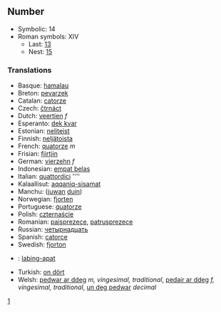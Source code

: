 ==Number==

*Symbolic: 14
*Roman symbols: XIV
**Last: [[thirteen|13]]
**Nest: [[fifteen|15]]

===Translations===

*Basque: [[hamalau]]
*Breton: [[pevarzek]]
*Catalan: [[catorze]]
*Czech: [[čtrnáct]]
*Dutch: [[veertien]] ''f''
*Esperanto: [[dek kvar]]
*Estonian: [[neliteist]]
*Finnish: [[neljätoista]]
*French: [[quatorze]] ''m''
*Frisian: [[fjirtjin]]
*German: [[vierzehn]] ''f''
*Indonesian: [[empat belas]]
*Italian: [[quattordici]] ''''
*Kalaallisut: [[aqqaniq-sisamat]]
*Manchu: ([[juwan]] [[duin]])
*Norwegian: [[fjorten]]
*Portuguese: [[quatorze]]
*Polish: [[czternaście]]
*Romanian: [[paisprezece]], [[patrusprezece]]
*Russian: [[четырнадцать]]
*Spanish: [[catorce]]
*Swedish: [[fjorton]]
*{{tl}}: [[labing-apat]]
*Turkish: [[on dört]]
*Welsh: [[pedwar ar ddeg]] ''m, vingesimal, traditional'', [[pedair ar ddeg]] ''f, vingesimal, traditional'', [[un deg pedwar]] ''decimal''

[[Category:English cardinal numbers|1]]